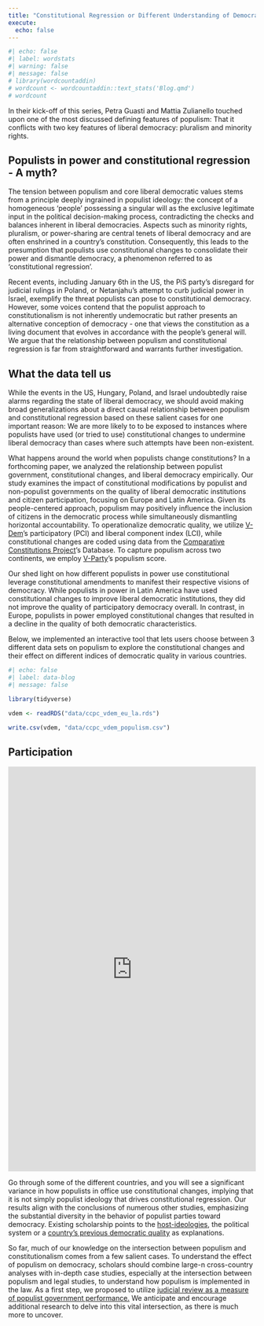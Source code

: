 ```yaml
---
title: "Constitutional Regression or Different Understanding of Democratic Constitutions?"
execute: 
  echo: false
---
```


```r
#| echo: false
#| label: wordstats
#| warning: false
#| message: false
# library(wordcountaddin)
# wordcount <- wordcountaddin::text_stats('Blog.qmd')
# wordcount
```

In their kick-off of this series, Petra Guasti and Mattia Zulianello touched upon one of the most discussed defining features of populism: That it conflicts with two key features of liberal democracy: pluralism and minority rights.

## Populists in power and constitutional regression - A myth?

The tension between populism and core liberal democratic values stems from a principle deeply ingrained in populist ideology: the concept of a homogeneous 'people' possessing a singular will as the exclusive legitimate input in the political decision-making process, contradicting the checks and balances inherent in liberal democracies. Aspects such as minority rights, pluralism, or power-sharing are central tenets of liberal democracy and are often enshrined in a country's constitution. Consequently, this leads to the presumption that populists use constitutional changes to consolidate their power and dismantle democracy, a phenomenon referred to as 'constitutional regression'.

Recent events, including January 6th in the US, the PiS party's disregard for judicial rulings in Poland, or Netanjahu's attempt to curb judicial power in Israel, exemplify the threat populists can pose to constitutional democracy. However, some voices contend that the populist approach to constitutionalism is not inherently undemocratic but rather presents an alternative conception of democracy - one that views the constitution as a living document that evolves in accordance with the people's general will. We argue that the relationship between populism and constitutional regression is far from straightforward and warrants further investigation.

## What the data tell us

While the events in the US, Hungary, Poland, and Israel undoubtedly raise alarms regarding the state of liberal democracy, we should avoid making broad generalizations about a direct causal relationship between populism and constitutional regression based on these salient cases for one important reason: We are more likely to to be exposed to instances where populists have used (or tried to use) constitutional changes to undermine liberal democracy than cases where such attempts have been non-existent.

What happens around the world when populists change constitutions? In a forthcoming paper, we analyzed the relationship between populist government, constitutional changes, and liberal democracy empirically. Our study examines the impact of constitutional modifications by populist and non-populist governments on the quality of liberal democratic institutions and citizen participation, focusing on Europe and Latin America. Given its people-centered approach, populism may positively influence the inclusion of citizens in the democratic process while simultaneously dismantling horizontal accountability. To operationalize democratic quality, we utilize [V-Dem](https://v-dem.net/)'s participatory (PCI) and liberal component index (LCI), while constitutional changes are coded using data from the [Comparative Constitutions Project](https://comparativeconstitutionsproject.org/)'s Database. To capture populism across two continents, we employ [V-Party](https://www.v-dem.net/data/v-party-dataset/)'s populism score.

Our shed light on how different populists in power use constitutional leverage constitutional amendments to manifest their respective visions of democracy. While populists in power in Latin America have used constitutional changes to improve liberal democratic institutions, they did not improve the quality of participatory democracy overall. In contrast, in Europe, populists in power employed constitutional changes that resulted in a decline in the quality of both democratic characteristics.

Below, we implemented an interactive tool that lets users choose between 3 different data sets on populism to explore the constitutional changes and their effect on different indices of democratic quality in various countries.

```r
#| echo: false
#| label: data-blog
#| message: false

library(tidyverse)

vdem <- readRDS("data/ccpc_vdem_eu_la.rds")

write.csv(vdem, "data/ccpc_vdem_populism.csv")

```

## Participation

```{=html}
<iframe width="100%" height="822.71875" frameborder="0"
  src="https://observablehq.com/embed/@jasminsworkspace/populism@1021?cells=viewof+source%2Cviewof+Democracy%2Cviewof+Dataset%2Cviewof+Vars%2Cprint%2Cplotfinal"></iframe>
```
<!-- To get a better sense of the changes of constitutional texts that happen under populist governments, we constructed indices for executive aggrandizement, judicial independence, political rights and social rights. Out of 89 constitutional changes under populist government, only 10 cases can be captured with these indices. -->

<!-- REFER TO RUTH-LOVELL ON IDEOLOGY! -->

Go through some of the different countries, and you will see a significant variance in how populists in office use constitutional changes, implying that it is not simply populist ideology that drives constitutional regression. Our results align with the conclusions of numerous other studies, emphasizing the substantial diversity in the behavior of populist parties toward democracy. Existing scholarship points to the [host-ideologies](https://www.cogitatiopress.com/politicsandgovernance/article/view/919), the political system or a [country's previous democratic quality](https://ejpr.onlinelibrary.wiley.com/doi/epdf/10.1111/1475-6765.12564) as explanations.

So far, much of our knowledge on the intersection between populism and constitutionalism comes from a few salient cases. To understand the effect of populism on democracy, scholars should combine large-n cross-country analyses with in-depth case studies, especially at the intersection between populism and legal studies, to understand how populism is implemented in the law. As a first step, we proposed to utilize [judicial review as a measure of populist government performance.](https://ejpr.onlinelibrary.wiley.com/doi/epdf/10.1111/1475-6765.12573) We anticipate and encourage additional research to delve into this vital intersection, as there is much more to uncover.

```{=html}
<!--
To explain the varying effect of populism on constitutional democracy, we need to consider the circumstances in which the populist parties govern as well as the respective party's main ideology. In many multi-party systems populists are not in government by themselves, but govern with a mainstream coalition partner who forces them to [moderate](https://muse.jhu.edu/article/230454). In a [case study of Austria](https://ejpr.onlinelibrary.wiley.com/doi/epdf/10.1111/1475-6765.12573), we examine whether the right-wing populist FPÖ (and its splinter BZÖ) crossed constitutional boundaries more often than non-populists. They never hid their hostility towards the Austrian Constitutional Court in cases it ruled against them, calling it, for example, a "carnival joke". Earlier manifestos by the party also included a concept for a judicial reform that would have curbed the judiciary's power. Still, the party was not more likely to initiate legislation that was invalidated by the Austrian Constitutional Court. We argue that this is because their coalition partner pressured them into moderation the policy proposals, under the watchful eye of the public. When populists are in office, we should never forget to watch the ones they are governing with. -->
```

